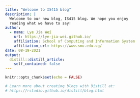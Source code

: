 ```yaml
---
title: "Welcome to IS415 blog"
description: |
  Welcome to our new blog, IS415 blog. We hope you enjoy 
  reading what we have to say!
author:
  - name: Lye Jia Wei
    url: https://lye-jia-wei.github.io/
    affiliation: School of Computing and Information System
    affiliation_url: https://www.smu.edu.sg/
date: 08-19-2021
output:
  distill::distill_article:
    self_contained: false
---
```


```r
knitr::opts_chunk$set(echo = FALSE)

# Learn more about creating blogs with Distill at:
# https://rstudio.github.io/distill/blog.html

```



